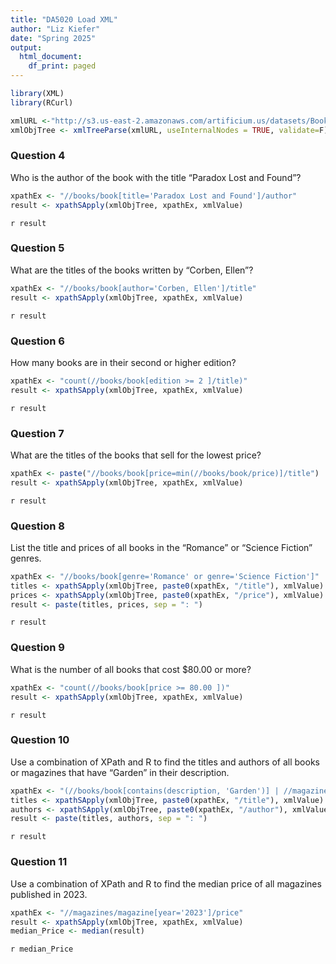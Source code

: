 ```yaml
---
title: "DA5020 Load XML"
author: "Liz Kiefer"
date: "Spring 2025"
output:
  html_document:
    df_print: paged
---
```

```r
library(XML)
library(RCurl)

xmlURL <-"http://s3.us-east-2.amazonaws.com/artificium.us/datasets/Books7.xml"
xmlObjTree <- xmlTreeParse(xmlURL, useInternalNodes = TRUE, validate=F)
```

### Question 4
Who is the author of the book with the title "Paradox Lost and Found"? 
```r
xpathEx <- "//books/book[title='Paradox Lost and Found']/author"
result <- xpathSApply(xmlObjTree, xpathEx, xmlValue)

```
`r result`

### Question 5
What are the titles of the books written by "Corben, Ellen"?
```r
xpathEx <- "//books/book[author='Corben, Ellen']/title"
result <- xpathSApply(xmlObjTree, xpathEx, xmlValue)
```
`r result`

### Question 6
How many books are in their second or higher edition?
```r
xpathEx <- "count(//books/book[edition >= 2 ]/title)"
result <- xpathSApply(xmlObjTree, xpathEx, xmlValue)
```
`r result`

### Question 7
What are the titles of the books that sell for the lowest price?
```r
xpathEx <- paste("//books/book[price=min(//books/book/price)]/title")
result <- xpathSApply(xmlObjTree, xpathEx, xmlValue)
```

`r result`

### Question 8
List the title and prices of all books in the "Romance" or "Science Fiction" genres.
```r
xpathEx <- "//books/book[genre='Romance' or genre='Science Fiction']"
titles <- xpathSApply(xmlObjTree, paste0(xpathEx, "/title"), xmlValue)
prices <- xpathSApply(xmlObjTree, paste0(xpathEx, "/price"), xmlValue)
result <- paste(titles, prices, sep = ": ")
```
`r result`

### Question 9
What is the number of all books that cost $80.00 or more?
```r
xpathEx <- "count(//books/book[price >= 80.00 ])"
result <- xpathSApply(xmlObjTree, xpathEx, xmlValue)
```
`r result`

### Question 10
Use a combination of XPath and R to find the titles and authors of all books or magazines that have "Garden" in their description.
```r
xpathEx <- "(//books/book[contains(description, 'Garden')] | //magazines/magazine[contains(description, 'Garden')])"
titles <- xpathSApply(xmlObjTree, paste0(xpathEx, "/title"), xmlValue)
authors <- xpathSApply(xmlObjTree, paste0(xpathEx, "/author"), xmlValue)
result <- paste(titles, authors, sep = ": ")

```
`r result`

### Question 11
Use a combination of XPath and R to find the median price of all magazines published in 2023.
```r
xpathEx <- "//magazines/magazine[year='2023']/price"
result <- xpathSApply(xmlObjTree, xpathEx, xmlValue)
median_Price <- median(result)
```
`r median_Price`